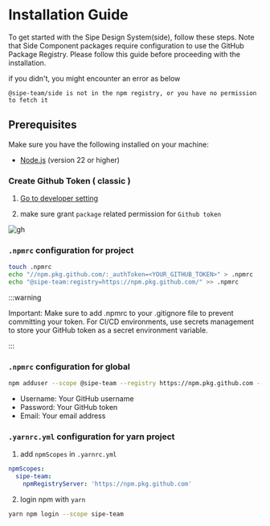 # Installation Guide

To get started with the Sipe Design System(side), follow these steps. Note that Side Component packages require configuration to use the GitHub Package Registry. Please follow this guide before proceeding with the installation.

if you didn't, you might encounter an error as below

```
@sipe-team/side is not in the npm registry, or you have no permission to fetch it
```

## Prerequisites

Make sure you have the following installed on your machine:
- [Node.js](https://nodejs.org/) (version 22 or higher)

### Create Github Token ( classic )

1. [Go to developer setting](https://docs.github.com/en/organizations/managing-programmatic-access-to-your-organization/setting-a-personal-access-token-policy-for-your-organization#restricting-access-by-personal-access-tokens)  

2. make sure grant `package` related permission for `Github token`

![gh](https://i.ibb.co/y4xpqCM/Screenshot-2025-01-28-at-23-43-25.png)


### `.npmrc` configuration for project

```sh
touch .npmrc
echo "//npm.pkg.github.com/:_authToken=<YOUR_GITHUB_TOKEN>" > .npmrc
echo "@sipe-team:registry=https://npm.pkg.github.com/" >> .npmrc
```


:::warning

Important: Make sure to add .npmrc to your .gitignore file to prevent committing your token.
For CI/CD environments, use secrets management to store your GitHub token as a secret environment variable.

:::


### `.npmrc` configuration for global

```sh
npm adduser --scope @sipe-team --registry https://npm.pkg.github.com --auth-type legacy
```

- Username: Your GitHub username
- Password: Your GitHub token
- Email: Your email address

### `.yarnrc.yml` configuration for yarn project

1. add `npmScopes` in `.yarnrc.yml`

```yaml
npmScopes:
  sipe-team:
    npmRegistryServer: 'https://npm.pkg.github.com'
```

2. login npm with `yarn`

```sh
yarn npm login --scope sipe-team
```
